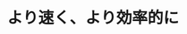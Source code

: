 ﻿---
title: "より速く、より効率的に"
category: "情報理工学院"
vol: 38
interviewee: "小島 政和 "
url: ""
tags: []
pdf: "38-2.pdf"
career: ""
preface: "与えられた情報を元に目的を達成するための最も相応しい手段を選び出すことを最適化と言います。ここでは、その最適化を数学とコンピュータを駆使して研究しています。その成果はいろいろな場所で応用されています。"
---
